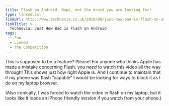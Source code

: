 ```yaml
---
title: Flash on Android. Nope, not the droid you are looking for!
type: linkedList
linkUrl: http://www.technovia.co.uk/2010/08/just-how-bad-is-flash-on-android.html
linkTitle: >
  Technovia: Just How Bad is Flash on Android
tags:
  - Fun
  - Linked
  - The Competition
---
```


This is supposed to be a feature? Please! For anyone who thinks Apple has made a mistake concerning Flash, you _need_ to watch this video all the way through! This shows just how right Apple is. And I continue to maintain that if my phone was flash “capable” I would be looking for ways to block it as I do on my laptop browser.

(Also ironically, I was forced to watch the video in flash on my laptop, but it looks like it loads an iPhone friendly version if you watch from your phone.)
